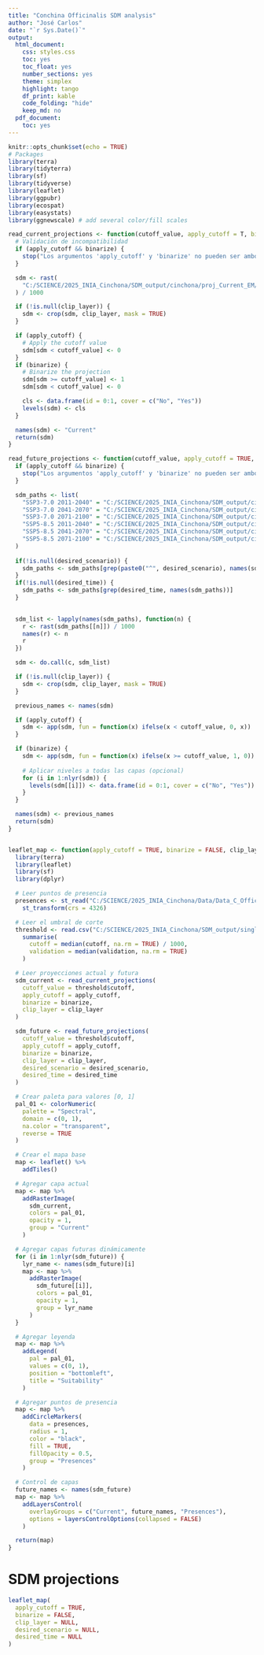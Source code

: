 ```yaml
---
title: "Conchina Officinalis SDM analysis"
author: "José Carlos"
date: "`r Sys.Date()`"
output:
  html_document:
    css: styles.css
    toc: yes
    toc_float: yes
    number_sections: yes
    theme: simplex
    highlight: tango
    df_print: kable
    code_folding: "hide"
    keep_md: no
  pdf_document:
    toc: yes
---
```


```r
knitr::opts_chunk$set(echo = TRUE)
# Packages
library(terra)
library(tidyterra)
library(sf)
library(tidyverse)
library(leaflet)
library(ggpubr)
library(ecospat)
library(easystats)
library(ggnewscale) # add several color/fill scales
```


```r
read_current_projections <- function(cutoff_value, apply_cutoff = T, binarize = F, clip_layer) {
  # Validación de incompatibilidad
  if (apply_cutoff && binarize) {
    stop("Los argumentos 'apply_cutoff' y 'binarize' no pueden ser ambos TRUE. Elige solo uno.")
  }

  sdm <- rast(
    "C:/SCIENCE/2025_INIA_Cinchona/SDM_output/cinchona/proj_Current_EM/proj_Current_EM_cinchona_ensemble.tif"
  ) / 1000

  if (!is.null(clip_layer)) {
    sdm <- crop(sdm, clip_layer, mask = TRUE)
  }

  if (apply_cutoff) {
    # Apply the cutoff value
    sdm[sdm < cutoff_value] <- 0
  }
  if (binarize) {
    # Binarize the projection
    sdm[sdm >= cutoff_value] <- 1
    sdm[sdm < cutoff_value] <- 0

    cls <- data.frame(id = 0:1, cover = c("No", "Yes"))
    levels(sdm) <- cls
  }

  names(sdm) <- "Current"
  return(sdm)
}

read_future_projections <- function(cutoff_value, apply_cutoff = TRUE, binarize = FALSE, clip_layer, desired_scenario = NULL, desired_time = NULL) {
  if (apply_cutoff && binarize) {
    stop("Los argumentos 'apply_cutoff' y 'binarize' no pueden ser ambos TRUE. Elige solo uno.")
  }

  sdm_paths <- list(
    "SSP3-7.0 2011-2040" = "C:/SCIENCE/2025_INIA_Cinchona/SDM_output/cinchona/proj_ssp370_2011-2040_EM/proj_ssp370_2011-2040_EM_cinchona_ensemble.tif",
    "SSP3-7.0 2041-2070" = "C:/SCIENCE/2025_INIA_Cinchona/SDM_output/cinchona/proj_ssp370_2041-2070_EM/proj_ssp370_2041-2070_EM_cinchona_ensemble.tif",
    "SSP3-7.0 2071-2100" = "C:/SCIENCE/2025_INIA_Cinchona/SDM_output/cinchona/proj_ssp370_2071-2100_EM/proj_ssp370_2071-2100_EM_cinchona_ensemble.tif",
    "SSP5-8.5 2011-2040" = "C:/SCIENCE/2025_INIA_Cinchona/SDM_output/cinchona/proj_ssp585_2011-2040_EM/proj_ssp585_2011-2040_EM_cinchona_ensemble.tif",
    "SSP5-8.5 2041-2070" = "C:/SCIENCE/2025_INIA_Cinchona/SDM_output/cinchona/proj_ssp585_2041-2070_EM/proj_ssp585_2041-2070_EM_cinchona_ensemble.tif",
    "SSP5-8.5 2071-2100" = "C:/SCIENCE/2025_INIA_Cinchona/SDM_output/cinchona/proj_ssp585_2071-2100_EM/proj_ssp585_2071-2100_EM_cinchona_ensemble.tif"
  )
  
  if(!is.null(desired_scenario)) {
    sdm_paths <- sdm_paths[grep(paste0("^", desired_scenario), names(sdm_paths))]
  }
  if(!is.null(desired_time)) {
    sdm_paths <- sdm_paths[grep(desired_time, names(sdm_paths))]
  }
  

  sdm_list <- lapply(names(sdm_paths), function(n) {
    r <- rast(sdm_paths[[n]]) / 1000
    names(r) <- n
    r
  })

  sdm <- do.call(c, sdm_list)

  if (!is.null(clip_layer)) {
    sdm <- crop(sdm, clip_layer, mask = TRUE)
  }

  previous_names <- names(sdm)

  if (apply_cutoff) {
    sdm <- app(sdm, fun = function(x) ifelse(x < cutoff_value, 0, x))
  }

  if (binarize) {
    sdm <- app(sdm, fun = function(x) ifelse(x >= cutoff_value, 1, 0))
    
    # Aplicar niveles a todas las capas (opcional)
    for (i in 1:nlyr(sdm)) {
      levels(sdm[[i]]) <- data.frame(id = 0:1, cover = c("No", "Yes"))
    }
  }

  names(sdm) <- previous_names
  return(sdm)
}


leaflet_map <- function(apply_cutoff = TRUE, binarize = FALSE, clip_layer, desired_scenario = NULL, desired_time = NULL) {
  library(terra)
  library(leaflet)
  library(sf)
  library(dplyr)

  # Leer puntos de presencia
  presences <- st_read("C:/SCIENCE/2025_INIA_Cinchona/Data/Data_C_Officinalis/Data_C_Officinalis.gdb") %>% 
    st_transform(crs = 4326)

  # Leer el umbral de corte
  threshold <- read.csv("C:/SCIENCE/2025_INIA_Cinchona/SDM_output/single_eval.csv") %>%
    summarise(
      cutoff = median(cutoff, na.rm = TRUE) / 1000,
      validation = median(validation, na.rm = TRUE)
    )

  # Leer proyecciones actual y futura
  sdm_current <- read_current_projections(
    cutoff_value = threshold$cutoff,
    apply_cutoff = apply_cutoff,
    binarize = binarize,
    clip_layer = clip_layer
  )

  sdm_future <- read_future_projections(
    cutoff_value = threshold$cutoff,
    apply_cutoff = apply_cutoff,
    binarize = binarize,
    clip_layer = clip_layer,
    desired_scenario = desired_scenario,
    desired_time = desired_time
  )

  # Crear paleta para valores [0, 1]
  pal_01 <- colorNumeric(
    palette = "Spectral",
    domain = c(0, 1),
    na.color = "transparent",
    reverse = TRUE
  )

  # Crear el mapa base
  map <- leaflet() %>%
    addTiles()

  # Agregar capa actual
  map <- map %>%
    addRasterImage(
      sdm_current,
      colors = pal_01,
      opacity = 1,
      group = "Current"
    )

  # Agregar capas futuras dinámicamente
  for (i in 1:nlyr(sdm_future)) {
    lyr_name <- names(sdm_future)[i]
    map <- map %>%
      addRasterImage(
        sdm_future[[i]],
        colors = pal_01,
        opacity = 1,
        group = lyr_name
      )
  }

  # Agregar leyenda
  map <- map %>%
    addLegend(
      pal = pal_01,
      values = c(0, 1),
      position = "bottomleft",
      title = "Suitability"
    )

  # Agregar puntos de presencia
  map <- map %>%
    addCircleMarkers(
      data = presences,
      radius = 1,
      color = "black",
      fill = TRUE,
      fillOpacity = 0.5,
      group = "Presences"
    )

  # Control de capas
  future_names <- names(sdm_future)
  map <- map %>%
    addLayersControl(
      overlayGroups = c("Current", future_names, "Presences"),
      options = layersControlOptions(collapsed = FALSE)
    )

  return(map)
}

```



# SDM projections

```r
leaflet_map(
  apply_cutoff = TRUE, 
  binarize = FALSE, 
  clip_layer = NULL, 
  desired_scenario = NULL, 
  desired_time = NULL
)

```

